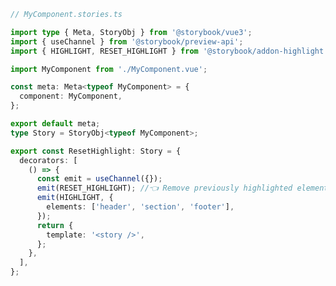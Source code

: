 ```ts
// MyComponent.stories.ts

import type { Meta, StoryObj } from '@storybook/vue3';
import { useChannel } from '@storybook/preview-api';
import { HIGHLIGHT, RESET_HIGHLIGHT } from '@storybook/addon-highlight';

import MyComponent from './MyComponent.vue';

const meta: Meta<typeof MyComponent> = {
  component: MyComponent,
};

export default meta;
type Story = StoryObj<typeof MyComponent>;

export const ResetHighlight: Story = {
  decorators: [
    () => {
      const emit = useChannel({});
      emit(RESET_HIGHLIGHT); //👈 Remove previously highlighted elements
      emit(HIGHLIGHT, {
        elements: ['header', 'section', 'footer'],
      });
      return {
        template: '<story />',
      };
    },
  ],
};
```
